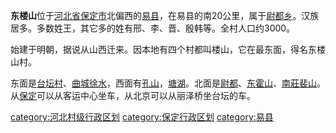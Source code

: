 {{expand|time=2015-03-02T17:30:01+00:00}}
{{unreferenced|time=2015-03-02T17:30:01+00:00}}
'''东楼山'''位于[[河北省|河北省]][[保定市|保定市]]北偏西的[[易县|易县]]，在易县的南20公里，属于[[尉都乡|尉都乡]]。汉族居多。多数姓王，其它多的姓有邢、李、晋、殷韩等。全村人口约3000。

始建于明朝，据说从山西迁来。因本地有四个村都叫楼山，它在最东面，得名东楼山村。

东面是[[台坛村|台坛村]]、[[曲城|曲城]][[徐水|徐水]]，西面有[[孔山|孔山]]，[[塘湖|塘湖]]。北面是[[尉都|尉都]]、[[东霍山|东霍山]]、[[南莊鎮_(蠡縣)|南莊]][[裴山|裴山]]。从[[保定|保定]]可以从客运中心坐车，从北京可以从丽泽桥坐台坛的车。

[[category:河北村级行政区划|category:河北村级行政区划]]
[[category:保定行政区划|category:保定行政区划]]
[[category:易县|category:易县]]
